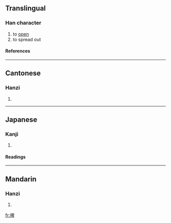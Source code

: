==Translingual==
===Han character===
{{Han char|rn=64|rad=手|as=08|sn=11|four=5604<sub>0</sub>|canj=手竹田十 (QHWJ)}}
# to [[open]]
# to spread out
====References====
{{Han ref|kx=0435.080|dkj=12200|dj=0784.250|hdz=31899.010|uh=636D|ud=25453|bh=D579|bd=54649}}
----
==Cantonese==
===Hanzi===
{{yue-hanzi|jyut=|y=baai2}}
# {{defn|Cantonese}}
----
==Japanese==
===Kanji===
{{ja-kanji|grade=|rs=手08}}
# {{defn|Japanese}} 
====Readings====
{{ja-readings|on=[[はい]] (hai), [[は]] (ha), [[へい]] (hei)|kun=}}
----
==Mandarin==
===Hanzi===
{{cmn-hanzi|pin=[[bǎi]] (bai3)|wg=pai<sup>3</sup>}}
# {{defn|Mandarin}}

[[fr:捭]]